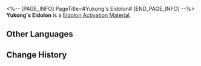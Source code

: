 <%-- [PAGE_INFO]
PageTitle=#Yukong's Eidolon#
[END_PAGE_INFO] --%>
{{Item Infobox
|id          = 11207
|image       = Item Yukong's Eidolon.png
|type        = Eidolon Activation Material
|invCategory = 
|rarity      = 4
|effect      = 
|description = Material for raising Yukong's Eidolon Level.
}}
'''Yukong's Eidolon''' is a [[Eidolon Activation Material]].

==Other Languages==
{{Other Languages
|en   = Yukong's Eidolon
|zhs  = 【驭空】的星魂
|zht  = 【馭空】的星魂
|ja   = 「御空」の星魂
|ko   = [어공]의 성혼
|es   = Eidolon de Yukong
|fr   = Eidolon de Yukong
|ru   = Эйдолон Юйкун
|th   = Eidolon ของ Yukong
|vi   = Tinh Hồn Của Yukong
|de   = Yukongs Eidolon
|id   = Yukong's Eidolon
|pt   = Eidolon de Yukong
}}

==Change History==
{{Change History|1.1}}
